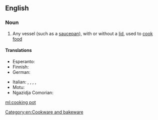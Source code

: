 ==English==

===Noun===
{{en-noun|head=[[cooking]] [[pot]]}}

# Any vessel (such as a [[saucepan]]), with or without a [[lid]], used to [[cook]] [[food]]

====Translations====
{{trans-top|any cooking vessel}}
* Esperanto: {{t|eo|kuirpoto}}
* Finnish: {{t+|fi|keittoastia}}
* German: {{t+|de|Kochtopf|m}}
{{trans-mid}}
* Italian: {{t+|it|paiolo|m}}, {{t+|it|tegame|m}}, {{t+|it|pentola|f}}, {{t|it|cuccuma|f}}, {{t+|it|marmitta|f}}
* Motu: {{t|meu|uro}}
* Ngazidja Comorian: {{t|zdj|nyungu|c9|c10}}
{{trans-bottom}}

[[Category:en:Cookware and bakeware]]

[[ml:cooking pot]]